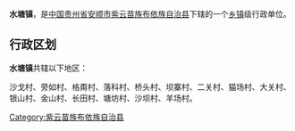{{中国乡级行政区
| 行政区全称 = 水塘镇
| 景观照片文件名 =
| 景观照片描述 =
| 汉语拼音 =
| 通用拼音 =
| 注音符號 =
| 其它标音类型1 =
| 其它标音1 =
| 其它标音类型2 =
| 其它标音2 =
| 其它语言类型1 =
| 其它语言地名1 =
| 其它语言类型2 =
| 其它语言地名2 =
| 上级行政区 = [[贵州省|贵州省]][[安顺市|安顺市]][[紫云苗族布依族自治县|紫云苗族布依族自治县]]
| 行政区类别 = [[乡镇|乡镇]]
| 行政区划代码 =
| 地理坐标 =
| 总面积 =
| 户籍人口 =
| 户籍人口年份 =
| 常住人口 =
| 常住人口年份 =
| 人口密度 =
| 行政区划 =
| 官方网站 =
| 政府驻地 =
| 邮政编码 =
| 毗邻行政区 =
| 位置图文件名 =
| 位置图描述 =
}}
'''水塘镇'''，是[[中华人民共和国|中国]][[贵州省|贵州省]][[安顺市|安顺市]][[紫云苗族布依族自治县|紫云苗族布依族自治县]]下辖的一个[[乡镇|乡镇]]级行政单位。

== 行政区划 ==
'''水塘镇'''共辖以下地区：

沙戈村、旁如村、格甭村、落科村、桥头村、坝寨村、二关村、猫场村、大关村、银山村、金山村、长田村、塘坊村、沙坝村、羊场村。

{{贵州小作品}}
{{紫云苗族布依族自治县行政区划}}

[[Category:紫云苗族布依族自治县|Category:紫云苗族布依族自治县]]